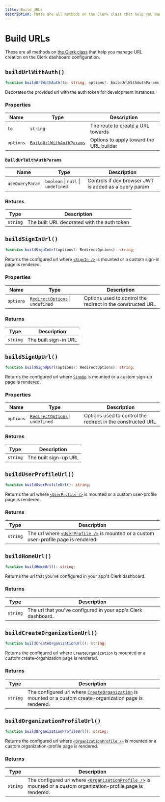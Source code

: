 ```yaml
---
title: Build URLs
description: These are all methods on the Clerk class that help you manage URL creation on the Clerk dashboard configuration.
---
```


# Build URLs

These are all methods on [the Clerk class](/docs/references/javascript/clerk/clerk) that help you manage URL creation on the Clerk dashboard configuration.

## `buildUrlWithAuth()`

```typescript
function buildUrlWithAuth(to: string, options?: BuildUrlWithAuthParams): string;
```

Decorates the provided url with the auth token for development instances.

### Properties

| Name | Type | Description |
| --- | --- | --- |
| `to` | `string` | The route to create a URL towards |
| `options` | [`BuildUrlWithAuthParams`](#build-url-with-auth-params) | Options to apply toward the URL builder |

### `BuildUrlWithAuthParams`

| Name | Type | Description |
| --- | --- | --- |
| `useQueryParam` | `boolean` \| `null` \| `undefined` | Controls if dev browser JWT is added as a query param |

### Returns

| Type | Description |
| --- | --- |
| `string` | The built URL decorated with the auth token |

## `buildSignInUrl()`

```typescript
function buildSignInUrl(options?: RedirectOptions): string;
```

Returns the configured url where [`<SignIn />`](/docs/components/authentication/sign-in) is mounted or a custom sign-in page is rendered.

### Properties

| Name | Type | Description |
| --- | --- | --- |
| `options` | [`RedirectOptions`](/docs/references/javascript/types/redirect-options) \| `undefined` | Options used to control the redirect in the constructed URL |

### Returns

| Type | Description |
| --- | --- |
| `string` | The built sign-in URL |

## `buildSignUpUrl()`

```typescript
function buildSignUpUrl(options?: RedirectOptions): string;
```

Returns the configured url where <code><a href="/docs/references/javascript/clerk/sign-up">SignUp</a></code> is mounted or a custom sign-up page is rendered.

### Properties

| Name | Type | Description |
| --- | --- | --- |
| `options` | [`RedirectOptions`](/docs/references/javascript/types/redirect-options) \| `undefined` | Options used to control the redirect in the constructed URL |

### Returns

| Type | Description |
| --- | --- |
| `string` | The built sign-up URL |

## `buildUserProfileUrl()`

```typescript
function buildUserProfileUrl(): string;
```

Returns the url where [`<UserProfile />`](/docs/components/user/user-profile) is mounted or a custom user-profile page is rendered.

### Returns

| Type | Description |
| --- | --- |
| `string` | The url where [`<UserProfile />`](/docs/components/user/user-profile) is mounted or a custom user-profile page is rendered. |

## `buildHomeUrl()`

```typescript
function buildHomeUrl(): string;
```

Returns the url that you've configured in your app's Clerk dashboard.

### Returns

| Type | Description |
| --- | --- |
| `string` | The url that you've configured in your app's Clerk dashboard. |

## `buildCreateOrganizationUrl()`

```typescript
function buildCreateOrganizationUrl(): string;
```

Returns the configured url where [`CreateOrganization`](/docs/components/organization/create-organization) is mounted or a custom create-organization page is rendered.

### Returns

| Type | Description |
| --- | --- |
| `string` | The configured url where [`CreateOrganization`](/docs/components/organization/create-organization) is mounted or a custom create-organization page is rendered. |

## `buildOrganizationProfileUrl()`

```typescript
function buildOrganizationProfileUrl(): string;
```

Returns the configured url where [`<OrganizationProfile />`](/docs/components/organization/organization-profile) is mounted or a custom organization-profile page is rendered.

### Returns

| Type | Description |
| --- | --- |
| `string` | The configured url where [`<OrganizationProfile />`](/docs/components/organization/organization-profile) is mounted or a custom organization-profile page is rendered. |
